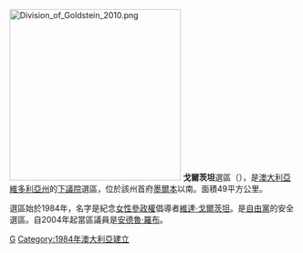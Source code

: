 [[File:Division_of_Goldstein_2010.png|300px]]
'''戈爾茨坦'''選區（{{lang-en|Division of Goldstein}}），是[[澳大利亞|澳大利亞]][[維多利亞州|維多利亞州]]的[[澳大利亞下議院|下議院]]選區，位於該州首府[[墨爾本|墨爾本]]以南。面積49平方公里。

選區始於1984年，名字是紀念[[女性參政權|女性參政權]]倡導者[[維達·戈爾茨坦|維達·戈爾茨坦]]。是[[澳大利亞自由黨|自由黨]]的安全選區。自2004年起當區議員是[[安德魯·羅布|安德魯·羅布]]。
[[Category:澳大利亞國會選區|G]]
[[Category:1984年澳大利亞建立|Category:1984年澳大利亞建立]]
